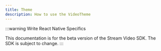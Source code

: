 ```yaml
---
title: Theme
description: How to use the VideoTheme
---
```


:::warning
Write React Native Specifics

This documentation is for the beta version of the Stream Video SDK.
The SDK is subject to change.
:::

[//]: # ()
[//]: # (The React Video SDK ships with a default UI theme &#40;CSS stylesheet&#41; that you can include in your application.)

[//]: # (In this chapter, we'll go through the details on how you can utilize and customize the default theme.)

[//]: # ()
[//]: # (## Usage)

[//]: # ()
[//]: # (### Importing the CSS)

[//]: # ()
[//]: # (The SDK includes a CSS stylesheet that can be easily imported into your project to apply a pre-built theme to your video components.)

[//]: # (To use the CSS stylesheet, you can import it from the SDK's dist folder:)

[//]: # ()
[//]: # (```tsx)

[//]: # (import '@stream-io/video-react-sdk/dist/css/style.css';)

[//]: # (// ideally, Stream Video theme should be imported before your own styles)

[//]: # (import './my-styles.css';)

[//]: # (```)

[//]: # ()
[//]: # (### Using the StreamTheme component)

[//]: # ()
[//]: # (The `<StreamTheme />` component is a utility component that renders an HTML element with the CSS class name of `str-video` attached to it.)

[//]: # (This CSS class enables our default theme to be applied to the children of the rendered element.)

[//]: # ()
[//]: # (The `<StreamTheme />` supports the `as` property, allowing you to render different HTML elements or custom components based on the value of the `as` prop.)

[//]: # (By default, the `<StreamTheme />` component renders a `<div>` element, but you can pass any valid HTML element or custom React component to the `as` prop to render a different element.)

[//]: # ()
[//]: # (In addition, you can also pass any other HTML attribute as a prop to the `StreamTheme` component, which will be applied to the rendered element.)

[//]: # ()
[//]: # (```tsx)

[//]: # (import { StreamTheme, StreamVideo } from '@stream-io/video-react-sdk';)

[//]: # ()
[//]: # (const App = &#40;&#41; => {)

[//]: # (  return &#40;)

[//]: # (    <StreamVideo client={client}>)

[//]: # (      <StreamTheme as="main" className="my-custom-root-class">)

[//]: # (        <MyAppUI />)

[//]: # (      </StreamTheme>)

[//]: # (    </StreamVideo>)

[//]: # (  &#41;;)

[//]: # (};)

[//]: # (```)

[//]: # ()
[//]: # (## Customization)

[//]: # ()
[//]: # (### Theme variables)

[//]: # ()
[//]: # (You can customize the **colors**, **border-radius settings**, and **icons** used by the built-in UI components.)

[//]: # ()
[//]: # (Customizing can be done using **CSS variables** defined in our [variables file]&#40;https://github.com/GetStream/stream-video-js/blob/main/packages/styling/src/_global-theme-variables.scss&#41;.)

[//]: # ()
[//]: # (Use the `.str-video` selector to override theme variables.)

[//]: # ()
[//]: # (```scss)

[//]: # (import '@stream-io/video-react-sdk/dist/css/style.css';)

[//]: # ()
[//]: # (// Use your own font)

[//]: # (html {)

[//]: # (  font-family: sans-serif;)

[//]: # (})

[//]: # ()
[//]: # (.str-video {)

[//]: # (  --str-video__primary-color: #6002ee;)

[//]: # (  --str-video__secondary-color: #90ee02;)

[//]: # (  --str-video__text-color1: #282b2b;)

[//]: # (  --str-video__border-radius-circle: 15px;)

[//]: # (  --str-video__icon--download: url&#40;'base64 encoded SVG'&#41;)

[//]: # (})

[//]: # (```)

[//]: # ()
[//]: # (### Light and dark themes)

[//]: # ()
[//]: # (The React Video SDK comes with a single predefined theme. However, you can configure more themes, for example, to support light and dark modes.)

[//]: # ()
[//]: # (You can use the `className` prop of the `StreamTheme` to provide the selected theme:)

[//]: # ()
[//]: # (```tsx)

[//]: # (import { StreamTheme, StreamVideo } from '@stream-io/video-react-sdk';)

[//]: # (import { useState } from 'react';)

[//]: # ()
[//]: # (const App = &#40;&#41; => {)

[//]: # (  const [theme, setTheme] = useState<'dark' | 'light'>&#40;'dark'&#41;;)

[//]: # ()
[//]: # (  return &#40;)

[//]: # (    <StreamVideo client={client}>)

[//]: # (      <button onClick={&#40;&#41; => setTheme&#40;'dark'&#41;}>Dark theme</button>)

[//]: # (      <button onClick={&#40;&#41; => setTheme&#40;'light'&#41;}>Light theme</button>)

[//]: # (      <StreamTheme className={theme}>)

[//]: # (        <MyAppUI />)

[//]: # (      </StreamTheme>)

[//]: # (    </StreamVideo>)

[//]: # (  &#41;;)

[//]: # (};)

[//]: # (```)

[//]: # ()
[//]: # (Provide the configuration for the different themes:)

[//]: # ()
[//]: # (```css)

[//]: # (import '@stream-io/video-react-sdk/dist/css/style.css';)

[//]: # ()
[//]: # (.str-video.dark {)

[//]: # (  --str-video__primary-color: #00796b;)

[//]: # (  --str-video__secondary-color: #cddc39;)

[//]: # (  // other colors)

[//]: # (})

[//]: # ()
[//]: # (.str-video.light {)

[//]: # (  --str-video__primary-color: #009688;)

[//]: # (  --str-video__secondary-color: #dce775;)

[//]: # (   // other colors)

[//]: # (})

[//]: # (```)

[//]: # ()
[//]: # (### Custom CSS code)

[//]: # ()
[//]: # (If you want to tweak the design/layout of a built-in component, it's often easier to write a few lines of CSS code than to create your own custom component.)

[//]: # ()
[//]: # (However, please note that the HTML/CSS structure of the UI components can change with any new release &#40;even with patch releases&#41;, so you should test if your custom CSS codes are still working with each SDK update.)

[//]: # ()
[//]: # ([CSS cascade layers]&#40;https://developer.mozilla.org/en-US/docs/Learn/CSS/Building_blocks/Cascade_layers&#41; make it easier to override the default styles of the SDK, here is an example:)

[//]: # ()
[//]: # (```css)

[//]: # (@import url&#40;'@stream-io/video-react-sdk/dist/css/styles.css'&#41; layer&#40;video-default&#41;;)

[//]: # ()
[//]: # (.str-video__call-controls__button {)

[//]: # (  padding: 20px;)

[//]: # (})

[//]: # (```)
